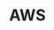 ---
id: '1e098397-f7fa-804a-9b64-dc40f8b579f2'
title: 'AWS'
reading_time: 30
words: 0

folder: 'AWS'
folder_color: 'orange'
profesor(s): 'iutu'
tags:
  - AWS

banner: '/content/series/1e098397-f7fa-804a-9b64-dc40f8b579f2/banner.webp'
banner_width: 1500
banner_height: 998
aspectRatio: 1.5037593984962405
image_hash: 'UACG0+%h-.M|004mofj[?w%gM|RjMxWBt7of'
image_blur: 'radial-gradient(at 0 0,#59594f,#00000000 50%),radial-gradient(at 33% 0,#5c5950,#00000000 50%),radial-gradient(at 67% 0,#4f4443,#00000000 50%),radial-gradient(at 100% 0,#5b4b48,#00000000 50%),radial-gradient(at 0 50%,#5d553d,#00000000 50%),radial-gradient(at 33% 50%,#5b523e,#00000000 50%),radial-gradient(at 67% 50%,#4d3f35,#00000000 50%),radial-gradient(at 100% 50%,#5b4f3c,#00000000 50%),radial-gradient(at 0 100%,#7f756c,#00000000 50%),radial-gradient(at 33% 100%,#73685e,#00000000 50%),radial-gradient(at 67% 100%,#5a483f,#00000000 50%),radial-gradient(at 100% 100%,#604d33,#00000000 50%)'

thumb: '/content/series/1e098397-f7fa-804a-9b64-dc40f8b579f2/thumb.webp'
thumb_width: 400
thumb_height: 266

created_time: '2025-04-25T11:26:00.000Z'
last_edited_time: '2025-05-04T23:42:00.000Z'
---